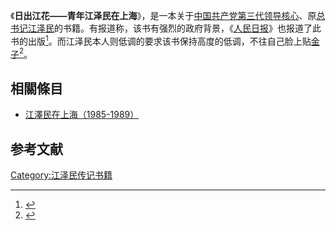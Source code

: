 {{Infobox Book 
| name                 = 日出江花——青年江泽民在上海
| image                = 
| caption              =
| author               =
| title_orig           = 
| translator           = 
| illustrator          =
| cover_artist         = 
| country              = {{CHN}}[[上海|上海]]
| language             = 简体中文
| series               = 
| subject              = 人物传记
| genre                = 
| publisher            = [[上海人民出版社|上海人民出版社]]
| release_date         = 
| chinese_release_date =
| media_type           = 平裝
| pages                = 
| size_weight          =
| format               = 
| isbn                 = 
| oclc                 = 
| preceded_by          = 
| followed_by          = 
}}
《'''日出江花——青年江泽民在上海'''》，是一本关于[[中国共产党|中国共产党]][[中国共产党集体领导制度|第三代]][[领导核心|领导核心]]、原[[中国共产党中央委员会总书记|总书记]][[江泽民|江泽民]]的书籍。有报道称，该书有强烈的政府背景，《[[人民日报|人民日报]]》也报道了此书的出版<ref>{{Cite book|title=上海年鉴|last=殷一璀主编|first=|publisher=上海年鉴社|year=2011|location=|pages=588}}</ref>。而江泽民本人则低调的要求该书保持高度的低调，不往自己脸上贴[[金子|金子]]<ref>{{cite web|url=http://focus.news.163.com/10/0510/12/66ARLJJ800011SM9.html|title=《日出江花——青年江泽民在上海》出版记|access-date=2010-05-11|archive-url=https://web.archive.org/web/20170903165309/http://focus.news.163.com/10/0510/12/66ARLJJ800011SM9.html|archive-date=2017-09-03|dead-url=yes}}</ref>。

==相關條目==
*[[江澤民在上海（1985-1989）|江澤民在上海（1985-1989）]]

== 参考文献 ==
{{Reflist}}

[[Category:江泽民传记书籍|Category:江泽民传记书籍]]